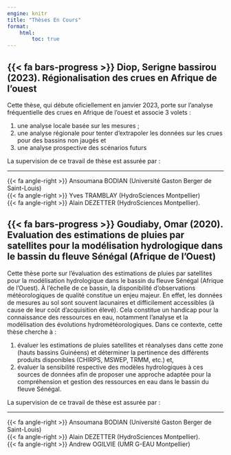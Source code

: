 ```yaml
---
engine: knitr
title: "Thèses En Cours"
format: 
    html:
        toc: true
---
```


## {{< fa bars-progress >}} Diop, Serigne bassirou (2023). Régionalisation des crues en Afrique de l'ouest
Cette thèse, qui débute oficiellement en janvier 2023, porte sur l’analyse fréquentielle des crues en Afrique de l’ouest et associe 3 volets :

1. une analyse locale basée sur les mesures ;
2. une analyse régionale pour tenter d’extrapoler les données sur les crues pour des bassins non jaugés et
3. une analyse prospective des scénarios futurs

La supervision de ce travail de thèse est assurée par : <br><hr> 
{{< fa angle-right >}} Ansoumana BODIAN (Université Gaston Berger de Saint-Louis) <br>
{{< fa angle-right >}} Yves TRAMBLAY (HydroSciences Montpellier)  <br>
{{< fa angle-right >}} Alain DEZETTER (HydroSciences Montpellier). <br>

## {{< fa bars-progress >}} Goudiaby, Omar (2020). Evaluation des estimations de pluies par satellites pour la modélisation hydrologique dans le bassin du fleuve Sénégal (Afrique de l’Ouest)
Cette thèse porte sur l’évaluation des estimations de pluies par satellites pour la modélisation hydrologique dans le bassin du fleuve Sénégal (Afrique de l’Ouest). À l’échelle de ce bassin, la disponibilité d’observations météorologiques de qualité constitue un enjeu majeur. En effet, les données de mesures au sol sont souvent lacunaires et difficilement accessibles (à cause de leur coût d’acquisition élevé). Cela constitue un handicap pour la connaissance des ressources en eau, notamment l’analyse et la modélisation des évolutions hydrométéorologiques. Dans ce contexte, cette thèse cherche à :

1. évaluer les estimations de pluies satellites et réanalyses dans cette zone (hauts bassins Guinéens) et déterminer la pertinence des différents produits disponibles (CHIRPS, MSWEP, TRMM, etc.) et,
2. évaluer la sensibilité respective des modèles hydrologiques à ces sources de données afin de proposer une approche adaptée pour la compréhension et gestion des ressources en eau dans le bassin du fleuve Sénégal.

La supervision de ce travail de thèse est assurée par : <br><hr> 
{{< fa angle-right >}} Ansoumana BODIAN (Université Gaston Berger de Saint-Louis) <br>
{{< fa angle-right >}} Alain DEZETTER (HydroSciences Montpellier). <br>
{{< fa angle-right >}} Andrew OGILVIE (UMR G-EAU Montpellier) 